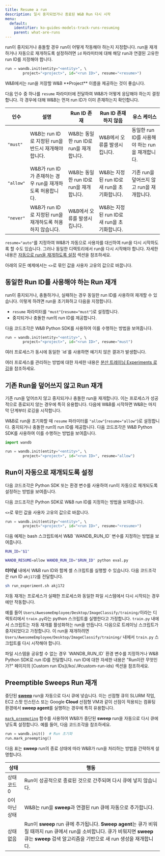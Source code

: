 ```yaml
---
title: Resume a run
description: 일시 중지되었거나 종료된 W&B Run 다시 시작
menu:
  default:
    identifier: ko-guides-models-track-runs-resuming
    parent: what-are-runs
---
```


run이 중지되거나 충돌할 경우 run이 어떻게 작동해야 하는지 지정합니다. run을 재개하거나 자동으로 재개하도록 설정하려면 `id` 파라미터에 대해 해당 run과 연결된 고유한 run ID를 지정해야 합니다.

```python
run = wandb.init(entity="<entity>", \ 
        project="<project>", id="<run ID>", resume="<resume>")
```

<Note>
W&B에서는 run을 저장할 W&B **Project** 이름을 제공하는 것이 좋습니다.
</Note>

다음 인수 중 하나를 `resume` 파라미터에 전달하여 W&B가 어떻게 응답해야 하는지 결정합니다. 각 경우에 대해 W&B는 먼저 run ID가 이미 존재하는지 확인합니다.

|인수 | 설명 | Run ID 존재| Run ID 존재하지 않음 | 유스 케이스 |
| --- | --- | -- | --| -- |
| `"must"` | W&B는 run ID로 지정된 run을 반드시 재개해야 합니다. | W&B는 동일한 run ID로 run을 재개합니다. | W&B에서 오류를 발생시킵니다. | 동일한 run ID를 사용해야 하는 run을 재개합니다.  |
| `"allow"`| W&B가 run ID가 존재하는 경우 run을 재개하도록 허용합니다. | W&B는 동일한 run ID로 run을 재개합니다. | W&B는 지정된 run ID로 새 run을 초기화합니다. | 기존 run을 덮어쓰지 않고 run을 재개합니다. |
| `"never"`| W&B가 run ID로 지정된 run을 재개하도록 허용하지 않습니다. | W&B에서 오류를 발생시킵니다. | W&B는 지정된 run ID로 새 run을 초기화합니다. | |

`resume="auto"`를 지정하여 W&B가 자동으로 사용자를 대신하여 run을 다시 시작하도록 할 수도 있습니다. 그러나 동일한 디렉토리에서 run을 다시 시작해야 합니다. 자세한 내용은 [자동으로 run을 재개하도록 설정](#enable-runs-to-automatically-resume) 섹션을 참조하세요.

아래의 모든 예제에서는 `<>`로 묶인 값을 사용자 고유의 값으로 바꿉니다.

## 동일한 Run ID를 사용해야 하는 Run 재개
run이 중지되거나, 충돌하거나, 실패하는 경우 동일한 run ID를 사용하여 재개할 수 있습니다. 이렇게 하려면 run을 초기화하고 다음을 지정합니다.

* `resume` 파라미터를 `"must"`(`resume="must"`)로 설정합니다.
* 중지되거나 충돌한 run의 run ID를 제공합니다.

다음 코드조각은 W&B Python SDK를 사용하여 이를 수행하는 방법을 보여줍니다.

```python
run = wandb.init(entity="<entity>", \ 
        project="<project>", id="<run ID>", resume="must")
```

<Warning>
여러 프로세스가 동시에 동일한 `id`를 사용하면 예기치 않은 결과가 발생합니다.

여러 프로세스를 관리하는 방법에 대한 자세한 내용은 [분산 트레이닝 Experiments 로깅](/ko/guides/models/track/log/distributed-training)을 참조하세요.
</Warning>

## 기존 Run을 덮어쓰지 않고 Run 재개
기존 run을 덮어쓰지 않고 중지되거나 충돌한 run을 재개합니다. 이는 프로세스가 성공적으로 종료되지 않는 경우에 특히 유용합니다. 다음에 W&B를 시작하면 W&B는 마지막 단계부터 로깅을 시작합니다.

W&B로 run을 초기화할 때 `resume` 파라미터를 `"allow"`(`resume="allow"`)로 설정합니다. 중지되거나 충돌한 run의 run ID를 제공합니다. 다음 코드조각은 W&B Python SDK를 사용하여 이를 수행하는 방법을 보여줍니다.

```python
import wandb

run = wandb.init(entity="<entity>", \ 
        project="<project>", id="<run ID>", resume="allow")
```

## Run이 자동으로 재개되도록 설정
다음 코드조각은 Python SDK 또는 환경 변수를 사용하여 run이 자동으로 재개되도록 설정하는 방법을 보여줍니다.

<Tabs>
<Tab title="W&B Python SDK">
다음 코드조각은 Python SDK로 W&B run ID를 지정하는 방법을 보여줍니다.

`<>`로 묶인 값을 사용자 고유의 값으로 바꿉니다.

```python
run = wandb.init(entity="<entity>", \ 
        project="<project>", id="<run ID>", resume="<resume>")
```
</Tab>
<Tab title="Shell script">
다음 예제는 bash 스크립트에서 W&B `WANDB_RUN_ID` 변수를 지정하는 방법을 보여줍니다.

```bash title="run_experiment.sh"
RUN_ID="$1"

WANDB_RESUME=allow WANDB_RUN_ID="$RUN_ID" python eval.py
```
**터미널** 내에서 W&B run ID와 함께 셸 스크립트를 실행할 수 있습니다. 다음 코드조각은 run ID `akj172`를 전달합니다.

```bash
sh run_experiment.sh akj172 
```
</Tab>
</Tabs>

<Warning>
자동 재개는 프로세스가 실패한 프로세스와 동일한 파일 시스템에서 다시 시작되는 경우에만 작동합니다.
</Warning>

예를 들어 `Users/AwesomeEmployee/Desktop/ImageClassify/training/`이라는 디렉토리에서 `train.py`라는 python 스크립트를 실행한다고 가정합니다. `train.py` 내에서 스크립트는 자동 재개를 활성화하는 run을 만듭니다. 다음으로 트레이닝 스크립트가 중지되었다고 가정합니다. 이 run을 재개하려면 `Users/AwesomeEmployee/Desktop/ImageClassify/training/` 내에서 `train.py` 스크립트를 다시 시작해야 합니다.

<Note>
파일 시스템을 공유할 수 없는 경우 `WANDB_RUN_ID` 환경 변수를 지정하거나 W&B Python SDK로 run ID를 전달합니다. run ID에 대한 자세한 내용은 "Run이란 무엇인가?" 페이지의 [Custom run IDs](/ko/./#custom-run-ids) 섹션을 참조하세요.
</Note>

## Preemptible Sweeps Run 재개
중단된 [**sweep**](/ko/guides/models/sweeps/) run을 자동으로 다시 큐에 넣습니다. 이는 선점형 큐의 SLURM 작업, EC2 스팟 인스턴스 또는 Google **Cloud** 선점형 VM과 같이 선점이 적용되는 컴퓨팅 환경에서 **sweep agent**를 실행하는 경우에 특히 유용합니다.

[`mark_preempting`](/ko/ref/python/run.md#mark_preempting) 함수를 사용하여 W&B가 중단된 **sweep** run을 자동으로 다시 큐에 넣도록 설정합니다. 예를 들어, 다음 코드조각을 참조하세요.

```python
run = wandb.init()  # Run 초기화
run.mark_preempting()
```

다음 표는 **sweep** run의 종료 상태에 따라 W&B가 run을 처리하는 방법을 간략하게 설명합니다.

|상태| 행동 |
|------| ---------|
|상태 코드 0| Run이 성공적으로 종료된 것으로 간주되며 다시 큐에 넣지 않습니다.  |
|0이 아닌 상태| W&B는 run을 **sweep**과 연결된 run 큐에 자동으로 추가합니다.|
|상태 없음| Run이 **sweep** run 큐에 추가됩니다. **Sweep agent**는 큐가 비워질 때까지 run 큐에서 run을 소비합니다. 큐가 비워지면 **sweep** 큐는 **sweep** 검색 알고리즘을 기반으로 새 run 생성을 재개합니다.|
